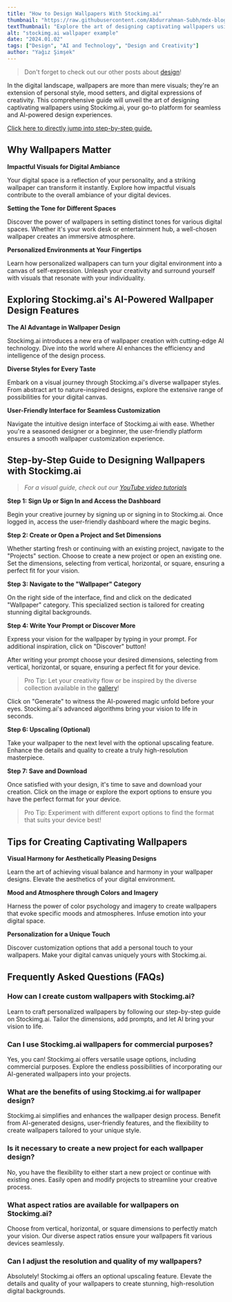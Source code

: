 ```yaml
---
title: "How to Design Wallpapers With Stockimg.ai"
thumbnail: "https://raw.githubusercontent.com/Abdurrahman-Subh/mdx-blog/main/images/stockimg-wp.png"
textThumbnail: "Explore the art of designing captivating wallpapers using Stockimg.ai, your go-to platform for seamless and AI-powered design experiences. Discover the impact of impactful visuals on your digital ambiance and follow a step-by-step guide for creating personalized wallpapers. Unlock the AI advantage in wallpaper design with diverse styles and a user-friendly interface. Tips for achieving visual harmony, setting moods through colors, and adding a unique touch to your digital canvas."
alt: "stockimg.ai wallpaper example"
date: "2024.01.02"
tags: ["Design", "AI and Technology", "Design and Creativity"]
author: "Yağız Şimşek"
---
```


<CustomImage
    src="https://raw.githubusercontent.com/Abdurrahman-Subh/mdx-blog/main/images/stockimg-wp.png"
    alt="stockimg.ai wallpaper example"
/>

> Don't forget to check out our other posts about [design](https://stockimg.ai/blog/design)!

In the digital landscape, wallpapers are more than mere visuals; they're an extension of personal style, mood setters, and digital expressions of creativity. This comprehensive guide will unveil the art of designing captivating wallpapers using Stockimg.ai, your go-to platform for seamless and AI-powered design experiences.

[Click here to directly jump into step-by-step guide.](link)

## Why Wallpapers Matter
**Impactful Visuals for Digital Ambiance**

Your digital space is a reflection of your personality, and a striking wallpaper can transform it instantly. Explore how impactful visuals contribute to the overall ambiance of your digital devices.

**Setting the Tone for Different Spaces**

Discover the power of wallpapers in setting distinct tones for various digital spaces. Whether it's your work desk or entertainment hub, a well-chosen wallpaper creates an immersive atmosphere.

**Personalized Environments at Your Fingertips**

Learn how personalized wallpapers can turn your digital environment into a canvas of self-expression. Unleash your creativity and surround yourself with visuals that resonate with your individuality.

## Exploring Stockimg.ai's AI-Powered Wallpaper Design Features

**The AI Advantage in Wallpaper Design**

Stockimg.ai introduces a new era of wallpaper creation with cutting-edge AI technology. Dive into the world where AI enhances the efficiency and intelligence of the design process.

**Diverse Styles for Every Taste**

Embark on a visual journey through Stockimg.ai's diverse wallpaper styles. From abstract art to nature-inspired designs, explore the extensive range of possibilities for your digital canvas.

**User-Friendly Interface for Seamless Customization**

Navigate the intuitive design interface of Stockimg.ai with ease. Whether you're a seasoned designer or a beginner, the user-friendly platform ensures a smooth wallpaper customization experience.

## Step-by-Step Guide to Designing Wallpapers with Stockimg.ai

> *For a visual guide, check out our [YouTube video tutorials](https://www.youtube.com/@stockimg-ai)*

**Step 1: Sign Up or Sign In and Access the Dashboard**

Begin your creative journey by signing up or signing in to Stockimg.ai. Once logged in, access the user-friendly dashboard where the magic begins.

<CustomImage
    src="https://raw.githubusercontent.com/Abdurrahman-Subh/mdx-blog/main/images/stockimg-home.png"
    alt="dashboard"
/>

**Step 2: Create or Open a Project and Set Dimensions**

Whether starting fresh or continuing with an existing project, navigate to the "Projects" section. Choose to create a new project or open an existing one. Set the dimensions, selecting from vertical, horizontal, or square, ensuring a perfect fit for your vision.

<CustomImage
    src="https://raw.githubusercontent.com/Abdurrahman-Subh/mdx-blog/main/images/stockimg-dashboard.png"
    alt="creating a new project"
/>

**Step 3: Navigate to the "Wallpaper" Category**

On the right side of the interface, find and click on the dedicated "Wallpaper" category. This specialized section is tailored for creating stunning digital backgrounds.

<CustomImage
    src="https://raw.githubusercontent.com/Abdurrahman-Subh/mdx-blog/main/images/stockimg-wallpaper-ui.png"
    alt="finding wallpapers category"
/>

**Step 4: Write Your Prompt or Discover More**

Express your vision for the wallpaper by typing in your prompt. For additional inspiration, click on "Discover" button!

After writing your prompt choose your desired dimensions, selecting from vertical, horizontal, or square, ensuring a perfect fit for your device.
> Pro Tip: Let your creativity flow or be inspired by the diverse collection available in the [gallery](https://stockimg.ai/blog/design)!

Click on "Generate" to witness the AI-powered magic unfold before your eyes. Stockimg.ai's advanced algorithms bring your vision to life in seconds.

<CustomImage
    src="https://raw.githubusercontent.com/Abdurrahman-Subh/mdx-blog/main/images/stockimg-create-wp.gif"
    alt="writing prompts and generating"
/>

**Step 6: Upscaling (Optional)**

Take your wallpaper to the next level with the optional upscaling feature. Enhance the details and quality to create a truly high-resolution masterpiece.

<CustomImage
    src="https://raw.githubusercontent.com/Abdurrahman-Subh/mdx-blog/main/images/stockimg-upscale-wp.gif"
    alt="upscaling"
/>

**Step 7: Save and Download**

Once satisfied with your design, it's time to save and download your creation. Click on the image or explore the export options to ensure you have the perfect format for your device.

> Pro Tip: Experiment with different export options to find the format that suits your device best!

<CustomImage
    src="https://raw.githubusercontent.com/Abdurrahman-Subh/mdx-blog/main/images/stockimg-download-wp.gif"
    alt="saving"
/>


## Tips for Creating Captivating Wallpapers

**Visual Harmony for Aesthetically Pleasing Designs**

Learn the art of achieving visual balance and harmony in your wallpaper designs. Elevate the aesthetics of your digital environment.

**Mood and Atmosphere through Colors and Imagery**

Harness the power of color psychology and imagery to create wallpapers that evoke specific moods and atmospheres. Infuse emotion into your digital space.

**Personalization for a Unique Touch**

Discover customization options that add a personal touch to your wallpapers. Make your digital canvas uniquely yours with Stockimg.ai.

## Frequently Asked Questions (FAQs)
### How can I create custom wallpapers with Stockimg.ai?
Learn to craft personalized wallpapers by following our step-by-step guide on Stockimg.ai. Tailor the dimensions, add prompts, and let AI bring your vision to life.

### Can I use Stockimg.ai wallpapers for commercial purposes?
Yes, you can! Stockimg.ai offers versatile usage options, including commercial purposes. Explore the endless possibilities of incorporating our AI-generated wallpapers into your projects.

### What are the benefits of using Stockimg.ai for wallpaper design?
Stockimg.ai simplifies and enhances the wallpaper design process. Benefit from AI-generated designs, user-friendly features, and the flexibility to create wallpapers tailored to your unique style.

### Is it necessary to create a new project for each wallpaper design?
No, you have the flexibility to either start a new project or continue with existing ones. Easily open and modify projects to streamline your creative process.

### What aspect ratios are available for wallpapers on Stockimg.ai?
Choose from vertical, horizontal, or square dimensions to perfectly match your vision. Our diverse aspect ratios ensure your wallpapers fit various devices seamlessly.

### Can I adjust the resolution and quality of my wallpapers?
Absolutely! Stockimg.ai offers an optional upscaling feature. Elevate the details and quality of your wallpapers to create stunning, high-resolution digital backgrounds.
